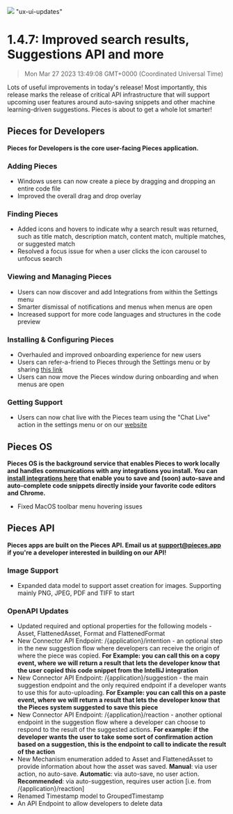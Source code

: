 ![](https://uploads-ssl.webflow.com/6143afec68f555387049efb3/630d2cce95cf243d002af251_ezgif_com-gif-maker5_4e0dfdc675326261be9285fc63414c71_2000.png)
"ux-ui-updates"
# 1.4.7: Improved search results, Suggestions API and more
> Mon Mar 27 2023 13:49:08 GMT+0000 (Coordinated Universal Time)

Lots of useful improvements in today's release! Most importantly, this release marks the release of critical API infrastructure that will support upcoming user features around auto-saving snippets and other machine learning-driven suggestions. Pieces is about to get a whole lot smarter!
## Pieces for Developers
**Pieces for Developers is the core user-facing Pieces application.**

### Adding Pieces
- Windows users can now create a piece by dragging and dropping an entire code file
- Improved the overall drag and drop overlay

### Finding Pieces
- Added icons and hovers to indicate why a search result was returned, such as title match, description match, content match, multiple matches, or suggested match
- Resolved a focus issue for when a user clicks the icon carousel to unfocus search

### Viewing and Managing Pieces
- Users can now discover and add Integrations from within the Settings menu
- Smarter dismissal of notifications and menus when menus are open
- Increased support for more code languages and structures in the code preview

### Installing & Configuring Pieces
- Overhauled and improved onboarding experience for new users
- Users can refer-a-friend to Pieces through the Settings menu or by sharing <a href="http://pieces.app/invitation" target="_blank" rel="noopener noreferrer">this link</a>
- Users can now move the Pieces window during onboarding and when menus are open

### Getting Support
- Users can now chat live with the Pieces team using the &quot;Chat Live&quot; action in the settings menu or on our <a href="https://updates.pieces.app/announcements/code.pieces.app" target="_blank" rel="noopener noreferrer">website</a>

## Pieces OS
**Pieces OS is the background service that enables Pieces to work locally and handles communications with any integrations you install. You can <a href="http://code.pieces.app/integrations" target="_blank" rel="noopener noreferrer">install integrations here</a> that enable you to save and (soon) auto-save and auto-complete code snippets directly inside your favorite code editors and Chrome.**
- Fixed MacOS toolbar menu hovering issues

## Pieces API
**Pieces apps are built on the Pieces API. Email us at support@pieces.app if you're a developer interested in building on our API!**

### Image Support
- Expanded data model to support asset creation for images. Supporting mainly PNG, JPEG, PDF and TIFF to start

### OpenAPI Updates
- Updated required and optional properties for the following models - Asset, FlattenedAsset, Format and FlattenedFormat
- New Connector API Endpoint: /{application}/intention - an optional step in the new suggestion flow where developers can receive the origin of where the piece was copied. **For Example: you can call this on a copy event, where we will return a result that lets the developer know that the user copied this code snippet from the IntelliJ integration**
- New Connector API Endpoint: /{application}/suggestion - the main suggestion endpoint and the only required endpoint if a developer wants to use this for auto-uploading. **For Example: you can call this on a paste event, where we will return a result that lets the developer know that the Pieces system suggested to save this piece**
- New Connector API Endpoint: /{application}/reaction - another optional endpoint in the suggestion flow where a developer can choose to respond to the result of the suggested actions. **For example: if the developer wants the user to take some sort of confirmation action based on a suggestion, this is the endpoint to call to indicate the result of the action**
- New Mechanism enumeration added to Asset and FlattenedAsset to provide information about how the asset was saved. <strong>Manual</strong>: via user action, no auto-save. <strong>Automatic</strong>: via auto-save, no user action. <strong>Recommended</strong>: via auto-suggestion, requires user action [i.e. from /{application}/reaction]
- Renamed Timestamp model to GroupedTimestamp
- An API Endpoint to allow developers to delete data
